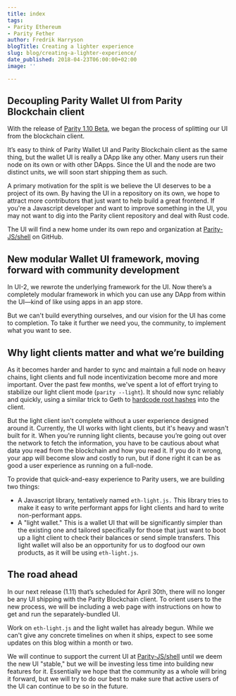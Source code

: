```yaml
---
title: index
tags:
- Parity Ethereum
- Parity Fether
author: Fredrik Harryson
blogTitle: Creating a lighter experience
slug: blog/creating-a-lighter-experience/
date_published: 2018-04-23T06:00:00+02:00
image: ''

---
```

## Decoupling Parity Wallet UI from Parity Blockchain client

With the release of [Parity 1.10 Beta](http://paritytech.io/parity-1-10-opportunity-released/), we began the process of splitting our UI from the blockchain client.

It’s easy to think of Parity Wallet UI and Parity Blockchain client as the same thing, but the wallet UI is really a DApp like any other. Many users run their node on its own or with other DApps. Since the UI and the node are two distinct units, we will soon start shipping them as such.

A primary motivation for the split is we believe the UI deserves to be a project of its own. By having the UI in a repository on its own, we hope to attract more contributors that just want to help build a great frontend. If you're a Javascript developer and want to improve something in the UI, you may not want to dig into the Parity client repository and deal with Rust code.

The UI will find a new home under its own repo and organization at [Parity-JS/shell](https://github.com/Parity-JS/shell/releases) on GitHub.

## New modular Wallet UI framework, moving forward with community development

In UI-2, we rewrote the underlying framework for the UI. Now there’s a completely modular framework in which you can use any DApp from within the UI—kind of like using apps in an app store.

But we can't build everything ourselves, and our vision for the UI has come to completion. To take it further we need you, the community, to implement what you want to see.

## Why light clients matter and what we’re building

As it becomes harder and harder to sync and maintain a full node on heavy chains, light clients and full node incentivization become more and more important. Over the past few months, we've spent a lot of effort trying to stabilize our light client mode (`parity --light`). It should now sync reliably and quickly, using a similar trick to Geth to [hardcode root hashes](https://github.com/paritytech/parity/pull/8075) into the client.

But the light client isn't complete without a user experience designed around it. Currently, the UI works with light clients, but it's heavy and wasn't built for it. When you're running light clients, because you’re going out over the network to fetch the information, you have to be cautious about what data you read from the blockchain and how you read it. If you do it wrong, your app will become slow and costly to run, but if done right it can be as good a user experience as running on a full-node.

To provide that quick-and-easy experience to Parity users, we are building two things:

* A Javascript library, tentatively named `eth-light.js.` This library tries to make it easy to write performant apps for light clients and hard to write non-performant apps.
* A "light wallet." This is a wallet UI that will be significantly simpler than the existing one and tailored specifically for those that just want to boot up a light client to check their balances or send simple transfers. This light wallet will also be an opportunity for us to dogfood our own products, as it will be using `eth-light.js`.

## The road ahead

In our next release (1.11) that’s scheduled for April 30th, there will no longer be any UI shipping with the Parity Blockchain client. To orient users to the new process, we will be including a web page with instructions on how to get and run the separately-bundled UI.

Work on `eth-light.js` and the light wallet has already begun. While we can't give any concrete timelines on when it ships, expect to see some updates on this blog within a month or two.

We will continue to support the current UI at [Parity-JS/shell](https://github.com/Parity-JS/shell/releases) until we deem the new UI "stable," but we will be investing less time into building new features for it. Essentially we hope that the community as a whole will bring it forward, but we will try to do our best to make sure that active users of the UI can continue to be so in the future.